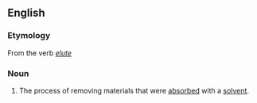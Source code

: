 ==English==

===Etymology===

From the verb ''[[elute]]''

===Noun===
{{en-noun|-}}

# The process of removing materials that were [[absorbed]] with a [[solvent]].